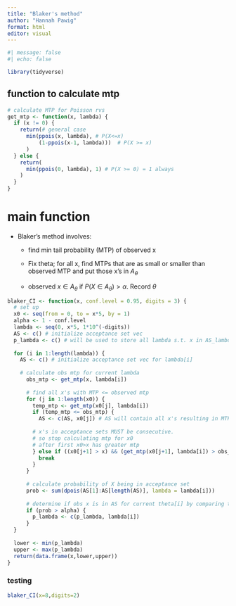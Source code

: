 ```yaml
---
title: "Blaker's method"
author: "Hannah Pawig"
format: html
editor: visual
---
```


```r
#| message: false
#| echo: false

library(tidyverse)
```

## function to calculate mtp

```r
# calculate MTP for Poisson rvs
get_mtp <- function(x, lambda) {
  if (x != 0) {
    return(# general case
      min(ppois(x, lambda), # P(X<=x)
          (1-ppois(x-1, lambda)))  # P(X >= x)
      ) 
  } else {
    return(
      min(ppois(0, lambda), 1) # P(X >= 0) = 1 always
    ) 
  }
}
```

# main function

-   Blaker's method involves:

    -   find min tail probability (MTP) of observed x

    -   Fix theta; for all x, find MTPs that are as small or smaller than observed MTP and put those x's in $A_\theta$

    -   observed $x \in A_\theta$ if $P(X \in A_\theta) > \alpha$. Record $\theta$

```r
blaker_CI <- function(x, conf.level = 0.95, digits = 3) {
  # set up
  x0 <- seq(from = 0, to = x*5, by = 1)
  alpha <- 1 - conf.level
  lambda <- seq(0, x*5, 1*10^(-digits))
  AS <- c() # initialize acceptance set vec
  p_lambda <- c() # will be used to store all lambda s.t. x in AS_lambda (*plausible* lambdas)
  
  for (i in 1:length(lambda)) {
    AS <- c() # initialize acceptance set vec for lambda[i]
    
    # calculate obs mtp for current lambda
      obs_mtp <- get_mtp(x, lambda[i])
      
      # find all x's with MTP <= observed mtp
      for (j in 1:length(x0)) {
        temp_mtp <- get_mtp(x0[j], lambda[i]) 
        if (temp_mtp <= obs_mtp) {
          AS <- c(AS, x0[j]) # AS will contain all x's resulting in MTP <= obs_mtp at current lambda
          
        # x's in acceptance sets MUST be consecutive. 
        # so stop calculating mtp for x0 
        # after first x0>x has greater mtp
        } else if ((x0[j+1] > x) && (get_mtp(x0[j+1], lambda[i]) > obs_mtp)) { 
          break
        }
      }
      
      # calculate probability of X being in acceptance set
      prob <- sum(dpois(AS[1]:AS[length(AS)], lambda = lambda[i]))
      
      # determine if obs x is in AS for current theta[i] by comparing to alpha
      if (prob > alpha) {
        p_lambda <- c(p_lambda, lambda[i])
      }
  }
  
  lower <- min(p_lambda)
  upper <- max(p_lambda)
  return(data.frame(x,lower,upper))
}


```

### testing

```r
blaker_CI(x=8,digits=2)

```
